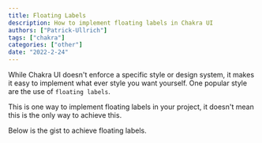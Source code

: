 ```yaml
---
title: Floating Labels
description: How to implement floating labels in Chakra UI
authors: ["Patrick-Ullrich"]
tags: ["chakra"]
categories: ["other"]
date: "2022-2-24"
---
```


While Chakra UI doesn't enforce a specific style or design system, it makes it
easy to implement what ever style you want yourself. One popular style are the
use of `floating labels`.

This is one way to implement floating labels in your project, it doesn't mean
this is the only way to achieve this.

Below is the gist to achieve floating labels.
